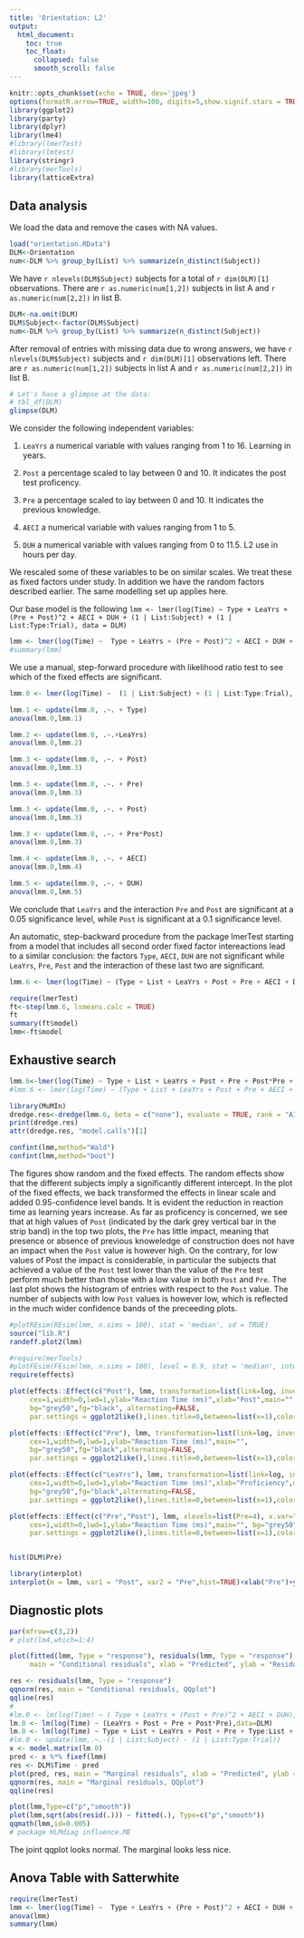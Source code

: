 ```yaml
---
title: 'Orientation: L2'
output:
  html_document:
    toc: true
    toc_float:
      collapsed: false
      smooth_scroll: false
---
```


<!--
Subject -> Subject
Type -> Type
Trial -> Trial
LeaYrs + 
Post <- Post
Pre + 
AECI <- ML2 
DUH
-->

```r
knitr::opts_chunk$set(echo = TRUE, dev='jpeg')
options(formatR.arrow=TRUE, width=100, digits=5,show.signif.stars = TRUE)
library(ggplot2)
library(party)
library(dplyr)
library(lme4)
#library(lmerTest)
#library(lmtest)
library(stringr)
#library(merTools)
library(latticeExtra)
```

## Data analysis

We load the data and remove the cases with NA values.
```r
load("orientation.RData")
DLM<-Orientation
num<-DLM %>% group_by(List) %>% summarize(n_distinct(Subject))
```

We have `r nlevels(DLM$Subject)` subjects for a total of `r dim(DLM)[1]` observations. There are `r as.numeric(num[1,2])` subjects in list A and  `r as.numeric(num[2,2])` in list B.

```r
DLM<-na.omit(DLM)
DLM$Subject<-factor(DLM$Subject)
num<-DLM %>% group_by(List) %>% summarize(n_distinct(Subject))
```

After removal of entries with missing data due to wrong answers, we have `r nlevels(DLM$Subject)` subjects and `r dim(DLM)[1]` observations left. There are `r as.numeric(num[1,2])` subjects in list A and  `r as.numeric(num[2,2])` in list B.

```r
# Let's have a glimpse at the data:
# tbl_df(DLM)
glimpse(DLM)
```


<!--We removed the subjects that had `Post` or `Post2` smaller than 75%. -->

We consider the following independent variables:

1. `LeaYrs` a numerical variable with values ranging from 1 to 16. Learning in years.

2. `Post` a percentage scaled to lay between 0 and 10. It indicates the post test proficency. 

3. `Pre` a percentage scaled to lay between 0 and 10. It indicates the previous knowledge.
<!--- `RPV`  a numerical variable with values ranging from 1 to 4.5.-->
<!--- `AMGE`  a numerical variable with values ranging from 1 to 5.-->

4. `AECI`  a numerical variable with values ranging from 1 to 5.

5. `DUH`  a numerical variable with values ranging from 0 to 11.5. L2 use in hours per day.

We rescaled some of these variables to be on similar scales. We treat these as fixed factors under study. In addition we have the random factors described earlier. The same modelling set up applies here. 

Our base model is the following
`lmm <- lmer(log(Time) ~ Type + LeaYrs + (Pre + Post)^2 + AECI + DUH + (1 | List:Subject) + (1 | List:Type:Trial), data = DLM)`

```r
lmm <- lmer(log(Time) ~  Type + LeaYrs + (Pre + Post)^2 + AECI + DUH + (1 | List:Subject) + (1 | List:Type:Trial), data = DLM, REML=FALSE)
#summary(lmm)
```

We use a  manual, step-forward procedure with likelihood ratio test to see which of the fixed effects are significant.


```r
lmm.0 <- lmer(log(Time) ~  (1 | List:Subject) + (1 | List:Type:Trial), data = DLM)

lmm.1 <- update(lmm.0, .~. + Type)
anova(lmm.0,lmm.1)

lmm.2 <- update(lmm.0, .~.+LeaYrs)
anova(lmm.0,lmm.2)

lmm.3 <- update(lmm.0, .~. + Post) 
anova(lmm.0,lmm.3)

lmm.3 <- update(lmm.0, .~. + Pre) 
anova(lmm.0,lmm.3)

lmm.3 <- update(lmm.0, .~. + Post) 
anova(lmm.0,lmm.3)

lmm.3 <- update(lmm.0, .~. + Pre*Post) 
anova(lmm.0,lmm.3)

lmm.4 <- update(lmm.0, .~. + AECI)
anova(lmm.0,lmm.4)

lmm.5 <- update(lmm.0, .~. + DUH)
anova(lmm.0,lmm.5)
```

We conclude that `LeaYrs` and the interaction `Pre` and `Post` are significant at a 0.05 significance level, while `Post` is significant at a 0.1 significance level.

An automatic, step-backward procedure from the package lmerTest starting from a model that includes all second order fixed factor intereactions lead to a similar conclusion: the factors `Type`, `AECI`, `DUH` are not significant while  `LeaYrs`, `Pre`, `Post` and the interaction of these last two are significant.



```r
lmm.6 <- lmer(log(Time) ~ (Type + List + LeaYrs + Post + Pre + AECI + DUH)^2 + (1|List) + (1 | List:Subject) + (1 | List:Type:Trial), data = DLM, na.action="na.fail",REML=FALSE)

require(lmerTest)
ft<-step(lmm.6, lsmeans.calc = TRUE)
ft
summary(ft$model)
lmm<-ft$model

```

## Exhaustive search

```r
lmm.6<-lmer(log(Time) ~ Type + List + LeaYrs + Post + Pre + Post*Pre + (1 | List:Subject) + (1 | List:Type:Trial) + Type:List + Pre:Post,data=DLM,na.action="na.fail",REML=FALSE)
#lmm.6 <- lmer(log(Time) ~ (Type + List + LeaYrs + Post + Pre + AECI + DUH) + AECI*DUH + Post*Pre + (1 | List:Subject) + (1 | List:Type:Trial), data = DLM, na.action="na.fail",REML=FALSE)

library(MuMIn)
dredge.res<-dredge(lmm.6, beta = c("none"), evaluate = TRUE, rank = "AICc", fixed = NULL, m.lim = NULL,  trace = FALSE)
print(dredge.res)
attr(dredge.res, "model.calls")[1]
```


```r
confint(lmm,method="Wald")
confint(lmm,method="boot")
```


The figures show random and the fixed effects. The random effects show that the different subjects imply a significantly different intercept. In the plot of the fixed effects, we back transformed the effects in linear scale and added 0.95-confidence level bands. It is evident the reduction in reaction time as learning years increase. As far as proficency is concerned, we see that at high values of `Post` (indicated by the dark grey vertical bar in the strip band) in the top two plots, the `Pre` has little impact, meaning that presence or absence of previous knoweledge of construction does not have an impact when the `Post` value is however high.  On the contrary, for low values of Post the impact is considerable, in particular the subjects that achieved a value of the `Post` test lower than the value of the `Pre` test perform much better than those with a low value in both `Post` and `Pre`. The last plot shows the histogram of entries with respect to the `Post` value. The number of subjects with low `Post` values is however low, which is reflected in the much wider confidence bands of the preceeding plots. 



```r
#plotREsim(REsim(lmm, n.sims = 100), stat = 'median', sd = TRUE)
source("lib.R")
randeff.plot2(lmm)
```

```r
#require(merTools)
#plotFEsim(FEsim(lmm, n.sims = 100), level = 0.9, stat = 'median', intercept = FALSE)
require(effects)

plot(effects::Effect(c("Post"), lmm, transformation=list(link=log, inverse=exp)),
     cex=1,width=0,lwd=1,ylab="Reaction Time (ms)",xlab="Post",main="", 
     bg="grey50",fg="black", alternating=FALSE,
     par.settings = ggplot2like(),lines.title=0,between=list(x=1),colors=c("grey35","black"))

plot(effects::Effect(c("Pre"), lmm, transformation=list(link=log, inverse=exp)),
     cex=1,width=0,lwd=1,ylab="Reaction Time (ms)",main="", 
     bg="grey50",fg="black",alternating=FALSE,
     par.settings = ggplot2like(),lines.title=0,between=list(x=1),colors=c("grey35","black")) 

plot(effects::Effect(c("LeaYrs"), lmm, transformation=list(link=log, inverse=exp)),
     cex=1,width=0,lwd=1,ylab="Reaction Time (ms)",xlab="Proficiency",main="",
     bg="grey50",fg="black",alternating=FALSE,
     par.settings = ggplot2like(),lines.title=0,between=list(x=1),colors=c("grey35","black")) 

plot(effects::Effect(c("Pre","Post"), lmm, xlevels=list(Pre=4), x.var="Post", transformation=list(link=log, inverse=exp)),
     cex=1,width=0,lwd=1,ylab="Reaction Time (ms)",main="", bg="grey50",fg="black",alternating=FALSE,
     par.settings = ggplot2like(),lines.title=0,between=list(x=1),colors=c("grey35","black"),layout=c(4,1)) 


hist(DLM$Pre)

library(interplot)
interplot(m = lmm, var1 = "Post", var2 = "Pre",hist=TRUE)+xlab("Pre")+ylab("Post")

```





## Diagnostic plots

```r

par(mfrow=c(3,2))
# plot(lm4,which=1:4)

plot(fitted(lmm, Type = "response"), residuals(lmm, Type = "response"),
     main = "Conditional residuals", xlab = "Predicted", ylab = "Residuals")

res <- residuals(lmm, Type = "response")
qqnorm(res, main = "Conditional residuals, QQplot")
qqline(res)
#
#lm.0 <- lm(log(Time) ~ ( Type + LeaYrs + (Post + Pre)^2 + AECI + DUH), data = DLM)
lm.0 <- lm(log(Time) ~ (LeaYrs + Post + Pre + Post*Pre),data=DLM)
lm.0 <- lm(log(Time) ~ Type + List + LeaYrs + Post + Pre + Type:List + Post:Pre, data=DLM)
#lm.0 <- update(lmm,.~.-(1 | List:Subject) - (1 | List:Type:Trial))
x <- model.matrix(lm.0)
pred <- x %*% fixef(lmm)
res <- DLM$Time - pred
plot(pred, res, main = "Marginal residuals", xlab = "Predicted", ylab = "Residuals")
qqnorm(res, main = "Marginal residuals, QQplot")
qqline(res)

```


```r
plot(lmm,Type=c("p","smooth"))
plot(lmm,sqrt(abs(resid(.))) ~ fitted(.), Type=c("p","smooth"))
qqmath(lmm,id=0.005)
# package HLMdiag influence.ME
```


The joint qqplot looks normal. The marginal looks less nice. 



## Anova Table with Satterwhite 

```r
require(lmerTest)
lmm <- lmer(log(Time) ~  Type + LeaYrs + (Pre + Post)^2 + AECI + DUH + Post*DUH + (1 | List:Subject) + (1 | List:Type:Trial), data = DLM, REML=FALSE)
anova(lmm)
summary(lmm)
```

